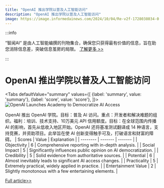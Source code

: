```yaml
---
title: "OpenAI 推出学院以普及人工智能访问"
description: "OpenAI 推出学院以普及人工智能访问"
image: https://image.informedainews.com/2024/10/04/Re-v2f-1728038034-0.jpg
---
```



:::info

“智闻AI“ 是由人工智能编撰的刊物集合，确保您只获得最有价值的信息，旨在助您消除信息差，突破信息茧房的局限。  [了解更多 >>](/)

:::

# OpenAI 推出学院以普及人工智能访问


<Tabs
	defaultValue="summary"
	values={[
	{label: 'summary', value: 'summary'},
	{label: 'score', value: 'score'},
]}>
<TabItem value="summary">
<img
  src="https://image.informedainews.com/2024/10/04/Re-v2f-1728038034-0.jpg"
  alt="OpenAI Launches Academy to Democratize AI Access"
/>



OpenAI 推出 OpenAI 学院。目标：普及 AI 访问。重点：开发者和解决难题的组织。福利：培训、技术支持、10万美元 API 信用额度。目标：在全球范围内传播 AI 的影响，首先从低收入地区开始。OpenAI 还将基准测试翻译成 14 种语言，支持竞赛，并资助项目。此举旨在使 AI 创新变得触手可及，打破语言和财富的障碍。
</TabItem>
<TabItem value="score">
	| Scores     | Value   | Explanation |
	| -------- | ------- | ------- |
	| Objectivity  | 6    | Comprehensive reporting with in-depth analysis.    |
	| Social Impact | 5     | Significantly influences public opinion on AI democratization.    |
	| Credibility    | 5    | Solid evidence from authoritative sources.    |
	| Potential    | 6    | Almost inevitably leads to significant AI access changes.    |
	| Practicality    | 5    | Extremely practical, widely applied in practice.    |
	| Entertainment Value    | 2    | Slightly monotonous with a few entertaining elements.    |
</TabItem>
</Tabs>

[Full article>>](https://www.cnbeta.com.tw/articles/tech/1446777.htm)
